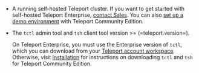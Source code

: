 - A running self-hosted Teleport cluster. If you want to get started with
  self-hosted Teleport Enterprise, [contact
  Sales](https://goteleport.com/contact-us/). You can also [set up a demo
  environment](../deploy-a-cluster/linux-demo.mdx) with Teleport Community Edition.

- The `tctl` admin tool and `tsh` client tool version >= (=teleport.version=).

  On Teleport Enterprise, you must use the Enterprise version of `tctl`, which
  you can download from your [Teleport account workspace](https://teleport.sh).
  Otherwise, visit [Installation](../installation.mdx) for instructions on
  downloading `tctl` and `tsh` for Teleport Community Edition.

